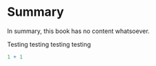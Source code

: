 # Summary

In summary, this book has no content whatsoever.

Testing testing testing testing

```r
1 + 1
```

